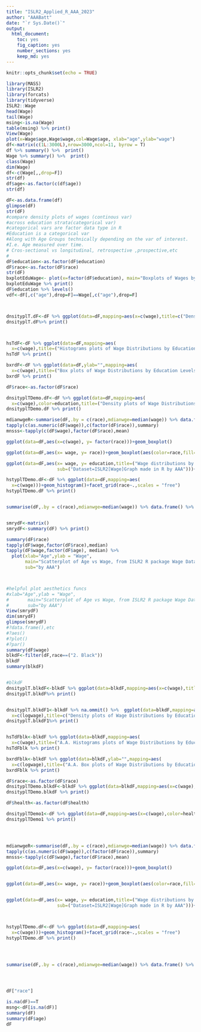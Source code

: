 ---
title: "ISLR2_Applied_R_AAA_2023"
author: "AAABatt"
date: "`r Sys.Date()`"
output: 
  html_document: 
    toc: yes
    fig_caption: yes
    number_sections: yes
    keep_md: yes
---

```{r setup, include=FALSE}
knitr::opts_chunk$set(echo = TRUE)
```

```{r}
library(MASS)
library(ISLR2)
library(forcats)
library(tidyverse)
ISLR2::Wage
head(Wage) 
tail(Wage)
msing<-is.na(Wage)
table(msing) %>% print()
View(Wage)
plot(x=Wage$age,Wage$wage,col=Wage$age, xlab="age",ylab="wage")
df<-matrix(c(1L:3000L),nrow=3000,ncol=11, byrow = T)
df %>% summary() %>%  print()
Wage %>% summary() %>%  print()
class(Wage)
dim(Wage)
df<-c(Wage[,,drop=F])
str(df)
df$age<-as.factor(c(df$age))
str(df)

dF<-as.data.frame(df)
glimpse(dF)
str(dF)
#compare density plots of wages (continous var) 
#across education strata(categorical var)
#categorical vars are factor data type in R
#Education is a categorical var
#Along with Age Groups technically depending on the var of interest.
#I.e. Age measured over time.
# Cros-sectional vs longitudinal, retrospective ,prospective,etc
#
dF$education<-as.factor(dF$education)
dF$race<-as.factor(dF$race)
str(dF)
bxplotEduWage<- plot(x=factor(dF$education), main="Boxplots of Wages by Education Level Distributions; by AAA",y=dF$wage,xlab="Education Level", ylab="Wage")
bxplotEduWage %>% print()
dF$education %>% levels()
vdf<-dF[,c("age"),drop=F]==Wage[,c("age"),drop=F]



dnsityplT.dF<-dF %>% ggplot(data=dF,mapping=aes(x=c(wage),title=c("Density plots of Wage Distributions by Education Levels"),sub=("; with AAA")))+geom_density(alpha=0.5,size=c(0.9),fill="grey")+facet_grid(education~.,scales = "free")
dnsityplT.dF%>% print()



hsTdF<-dF %>% ggplot(data=dF,mapping=aes(
  x=c(wage),title=("Histograms plots of Wage Distributions by Education Levels and Race ISLR2")))+geom_histogram(bins=20,aes(fill=race))+facet_grid(education~.,scales = "free")
hsTdF %>% print()

bxrdF<-dF %>% ggplot(data=dF,ylab="",mapping=aes(
  x=c(wage),title=("Box plots of Wage Distributions by Education Levels and Race ISLR2")))+geom_boxplot(aes( fill=race))+facet_grid(education~.,scales = "free")
bxrdF %>% print()

dF$race<-as.factor(dF$race)

dnsityplTDemo.dF<-dF %>% ggplot(data=dF,mapping=aes(
  x=c(wage),color=education,title=("Density plots of Wage Distributions, by Racial Categories; ISLR2")))+geom_density(alpha=0.5, aes(fill=education))+facet_grid(race~.,scales = "free")
dnsityplTDemo.dF %>% print()

mdianwgeR<-summarise(dF,.by = c(race),mdianwge=median(wage)) %>% data.frame() %>% print()
tapply(c(as.numeric(dF$wage)),c(factor(dF$race)),summary)
mnsss<-tapply(c(dF$wage),factor(dF$race),mean)

ggplot(data=dF,aes(x=c(wage), y= factor(race)))+geom_boxplot()

ggplot(data=dF,aes(x= wage, y= race))+geom_boxplot(aes(color=race,fill=race))+ facet_grid(race~.,scales = "free")

ggplot(data=dF,aes(x= wage, y= education,title=("Wage distributions by Education Level and Race;"),
                   sub=("Dataset=ISLR2[Wage]Graph made in R by AAA")))+geom_boxplot(aes(color=race,fill=race))+facet_grid(race~.,scales = "free")

hstyplTDemo.dF<-dF %>% ggplot(data=dF,mapping=aes(
  x=c(wage)))+geom_histogram()+facet_grid(race~.,scales = "free")
hstyplTDemo.dF %>% print()


summarise(dF,.by = c(race),mdianwge=median(wage)) %>% data.frame() %>% print()


smrydF<-matrix()
smrydF<-summary(dF) %>% print()

summary(dF$race)
tapply(dF$wage,factor(dF$race),median)
tapply(dF$wage,factor(dF$age), median) %>% 
  plot(xlab="Age",ylab = "Wage",
       main="Scatterplot of Age vs Wage, from ISLR2 R package Wage Dataset",
       sub="by AAA")



#helpful plot aesthetics funcs
#xlab="Age",ylab = "Wage",
#       main="Scatterplot of Age vs Wage, from ISLR2 R package Wage Dataset",
#       sub="by AAA")
View(smrydF)
dim(smrydF)
glimpse(smrydF)
#?data.frame(),etc
#?aes()
#?plot()
#?par()
summary(dF$wage)
blkdF<-filter(dF,race==("2. Black"))
blkdF
summary(blkdF)


#blkdF
dnsityplT.blkdF<-blkdF %>% ggplot(data=blkdF,mapping=aes(x=c(wage),title=c("A.A. Density plots of Wage Distributions by Education Levels"),sub=("; with AAA")))+geom_density(alpha=0.5,size=c(0.9),fill="grey")+facet_grid(education~.,scales = "free")
dnsityplT.blkdF%>% print()


dnsityplT.blkdF1<-blkdF %>% na.ommit() %>%  ggplot(data=blkdF,mapping=aes(
  x=c(logwage),title=c("Density plots of Wage Distributions by Education Levels and Age group ISLR2"),sub=("; with AAA")))+geom_density(alpha=0.5,aes(fill=age, color=age,size=numeric(logwage)),size=0.3)+facet_grid(education~.,scales = "free")
dnsityplT.blkdF1%>% print()


hsTdFblk<-blkdF %>% ggplot(data=blkdF,mapping=aes(
  x=c(wage),title=("A.A. Histograms plots of Wage Distributions by Education Levels and Race ISLR2")))+geom_histogram(bins=20,aes(fill=education))+facet_grid(education~.,scales = "free")
hsTdFblk %>% print()

bxrdFblk<-blkdF %>% ggplot(data=blkdF,ylab="",mapping=aes(
  x=c(logwage),title=("A.A. Box plots of Wage Distributions by Education Levels and Race ISLR2")))+geom_boxplot(aes( fill=education))+facet_grid(education~.,scales = "free")
bxrdFblk %>% print()

dF$race<-as.factor(dF$race)
dnsityplTDemo.blkdF<-blkdF %>% ggplot(data=blkdF,mapping=aes(x=c(wage),color=education,title=("A.A. Density plots of Wage Distributions, by Education Level; ISLR2")))+geom_density(alpha=0.5, aes(fill=education))+facet_grid(education~.,scales = "free")
dnsityplTDemo.blkdF %>% print()

dF$health<-as.factor(dF$health)

dnsityplTDemo1<-dF %>% ggplot(data=dF,mapping=aes(x=c(wage),color=health,title=("Density plots of Wage Distributions, by Race and Education Level for Group Health Status "),sub=("with colored health status of each group; ISLR2")))+geom_density(alpha=0.45, aes(color=health,fill=health),size=c(0.5))+facet_grid(education~race,scales = "free")
dnsityplTDemo1 %>% print()




mdianwgeR<-summarise(dF,.by = c(race),mdianwge=median(wage)) %>% data.frame() %>% print()
tapply(c(as.numeric(dF$wage)),c(factor(dF$race)),summary)
mnsss<-tapply(c(dF$wage),factor(dF$race),mean)

ggplot(data=dF,aes(x=c(wage), y= factor(race)))+geom_boxplot()


ggplot(data=dF,aes(x= wage, y= race))+geom_boxplot(aes(color=race,fill=race))+ facet_grid(race~.,scales = "free")


ggplot(data=dF,aes(x= wage, y= education,title=("Wage distributions by Education Level and Race;"),
                   sub=("Dataset=ISLR2[Wage]Graph made in R by AAA")))+geom_boxplot(aes(color=race,fill=race))+facet_grid(race~.,scales = "free")



hstyplTDemo.dF<-dF %>% ggplot(data=dF,mapping=aes(
  x=c(wage)))+geom_histogram()+facet_grid(race~.,scales = "free")
hstyplTDemo.dF %>% print()




summarise(dF,.by = c(race),mdianwge=median(wage)) %>% data.frame() %>% print()




dF["race"]

is.na(dF)==T
msng<-dF[is.na(dF)]
summary(dF)
summary(dF$age)
dF
```